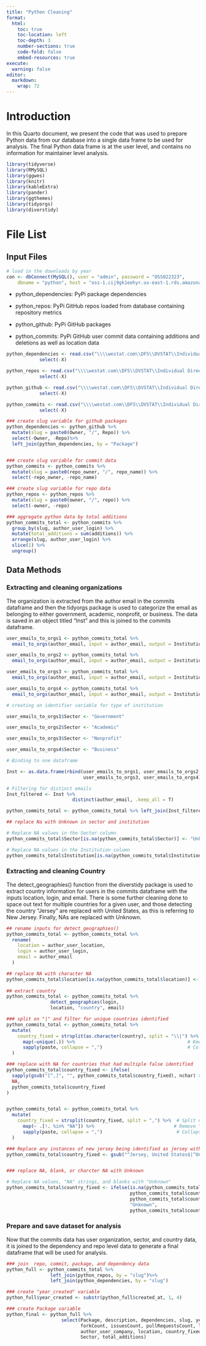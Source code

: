 ---
title: "Python Cleaning"
format: 
  html:
    toc: true
    toc-location: left
    toc-depth: 3
    number-sections: true
    code-fold: false
    embed-resources: true
execute: 
  warning: false
editor: 
  markdown: 
    wrap: 72
---

# Introduction

In this Quarto document, we present the code that was used to prepare Python data from our database into a single data frame to be used for analysis. The final Python data frame is at the user level, and contains no information for maintainer level analysis. 

```{r, message=FALSE}
library(tidyverse)
library(RMySQL)
library(ggwes)
library(knitr)
library(kableExtra)
library(pander)
library(ggthemes)
library(tidyorgs)
library(diverstidy)
```

# File List

## Input Files

```{r, include=FALSE, eval=FALSE}
# load in the downloads by year
con <- dbConnect(MySQL(), user = "admin", password = "OSS022323",
    dbname = "python", host = "oss-1.cij9gk1eehyr.us-east-1.rds.amazonaws.com")
```

-   python_dependencies: PyPi package dependencies

-   python_repos: PyPi GitHub repos loaded from database containing repository metrics

-   python_github: PyPi GitHub packages

-   python_commits: PyPi GitHub user commit data containing additions and deletions as well as location data

```{r, eval=FALSE}
python_dependencies <- read.csv("\\\\westat.com\\DFS\\DVSTAT\\Individual Directories\\Askew\\Paper_Data\\python_dependencies.csv") %>%
            select(-X)

python_repos <- read.csv("\\\\westat.com\\DFS\\DVSTAT\\Individual Directories\\Askew\\Paper_Data\\python_repos.csv") %>%
            select(-X)

python_github <- read.csv("\\\\westat.com\\DFS\\DVSTAT\\Individual Directories\\Askew\\Paper_Data\\python_github.csv") %>%
            select(-X)

python_commits <- read.csv("\\\\westat.com\\DFS\\DVSTAT\\Individual Directories\\Askew\\Paper_Data\\python_user_commits.csv") %>%
            select(-X)

```


```{r, eval=FALSE}
### create slug variable for github packages
python_dependencies <- python_github %>%
  mutate(slug = paste0(Owner, "/", Repo)) %>%
  select(-Owner, -Repo)%>%
  left_join(python_dependencies, by = "Package")


### create slug variable for commit data
python_commits <- python_commits %>%
  mutate(slug = paste0(repo_owner, "/", repo_name)) %>%
  select(-repo_owner, -repo_name)

### create slug variable for repo data
python_repos <- python_repos %>%
  mutate(slug = paste0(owner, "/", repo)) %>%
  select(-owner, -repo)

### aggregate python data by total additions
python_commits_total <- python_commits %>%
  group_by(slug, author_user_login) %>%
  mutate(total_additions = sum(additions)) %>%
  arrange(slug, author_user_login) %>%
  slice(1) %>%
  ungroup()
```

## Data Methods

### Extracting and cleaning organizations

The organization is extracted from the author email in the commits dataframe and then the tidyorgs package is used to categorize the email as belonging to either government, academic, nonprofit, or business. The data is saved in an object titled “Inst" and this is joined to the commits dataframe.

```{r, eval=FALSE}
user_emails_to_orgs1 <- python_commits_total %>%
  email_to_orgs(author_email, input = author_email, output = Institution, "government")

user_emails_to_orgs2 <- python_commits_total %>%
  email_to_orgs(author_email, input = author_email, output = Institution, "academic") 

user_emails_to_orgs3 <- python_commits_total %>%
  email_to_orgs(author_email, input = author_email, output = Institution, "nonprofit") 

user_emails_to_orgs4 <- python_commits_total %>%
  email_to_orgs(author_email, input = author_email, output = Institution, "business") 

# creating an identifier variable for type of institution

user_emails_to_orgs1$Sector <- "Government"

user_emails_to_orgs2$Sector <- "Academic"

user_emails_to_orgs3$Sector <- "Nonprofit"

user_emails_to_orgs4$Sector <- "Business"

# Binding to one dataframe

Inst <- as.data.frame(rbind(user_emails_to_orgs1, user_emails_to_orgs2, 
                            user_emails_to_orgs3, user_emails_to_orgs4))

# Filtering for distinct emails
Inst_filtered <- Inst %>%
                        distinct(author_email, .keep_all = T)

python_commits_total <- python_commits_total %>% left_join(Inst_filtered, by = "author_email")

## replace Na with Unknown in sector and institution

# Replace NA values in the Sector column
python_commits_total$Sector[is.na(python_commits_total$Sector)] <- "Unknown"

# Replace NA values in the Institution column
python_commits_total$Institution[is.na(python_commits_total$Institution)] <- "Unknown"
```


### Extracting and cleaning Country

The detect_geographies() function from the diverstidy package is used to extract country information for users in the commits dataframe with the inputs location, login, and email. There is some further cleaning done to space out text for multiple countries for a given user, and those detecting the country "Jersey" are replaced with United States, as this is referring to New Jersey. Finally, NAs are replaced with Unknown. 

```{r, eval=FALSE}
## rename inputs for detect_geographies()
python_commits_total <- python_commits_total %>%
  rename(
    location = author_user_location,
    login = author_user_login,
    email = author_email
  )

## replace NA with character NA 
python_commits_total$location[is.na(python_commits_total$location)] <- "NA"
              
## extract country
python_commits_total <- python_commits_total %>%
                detect_geographies(login, 
                location, "country", email)

### split on "|" and filter for unique countries identified 
python_commits_total <- python_commits_total %>%
  mutate(
    country_fixed = strsplit(as.character(country), split = "\\|") %>%   # Split on "|"
      map(~unique(.)) %>%                                         # Keep only unique values
      sapply(paste, collapse = ",")                               # Collapse back into a string
  )

### replace with NA for countries that had multiple false identified
python_commits_total$country_fixed <- ifelse(
  sapply(gsub("[^,]", "", python_commits_total$country_fixed), nchar) > 5,
  NA,
  python_commits_total$country_fixed
)


python_commits_total <- python_commits_total %>%
  mutate(
    country_fixed = strsplit(country_fixed, split = ",") %>%  # Split on comma
      map(~ .[!. %in% "NA"]) %>%                             # Remove "NA" values (note the space before "NA")
      sapply(paste, collapse = ",")                           # Collapse back into a string
  )

### Replace any instances of new jersey being identified as jersey with united states
python_commits_total$country_fixed <- gsub("^Jersey, United States$|^United States, Jersey$", "United States", python_commits_total$country_fixed)


### replace NA, blank, or charcter NA with Unknown

# Replace NA values, "NA" strings, and blanks with "Unknown"
python_commits_total$country_fixed <- ifelse(is.na(python_commits_total$country_fixed) | 
                                             python_commits_total$country_fixed == "NA" | 
                                             python_commits_total$country_fixed == "", 
                                             "Unknown", 
                                             python_commits_total$country_fixed)

```

### Prepare and save dataset for analysis

Now that the commits data has user organization, sector, and country data, it is joined to the dependency and repo level data to generate a final dataframe that will be used for analysis. 

```{r, eval=FALSE}
### join  repo, commit, package, and dependency data
python_full <- python_commits_total %>%
                left_join(python_repos, by = "slug")%>%
                left_join(python_dependencies, by = "slug")

### create "year_created" variable
python_full$year_created <- substr(python_full$created_at, 1, 4)

### create Package variable 
python_final <- python_full %>%
                    select(Package, description, dependencies, slug, year_created, stargazerCount,
                           forkCount, issuesCount, pullRequestsCount, login, email, author_name, author_user_pronouns,
                           author_user_company, location, country_fixed, Institution, 
                           Sector, total_additions)

```


